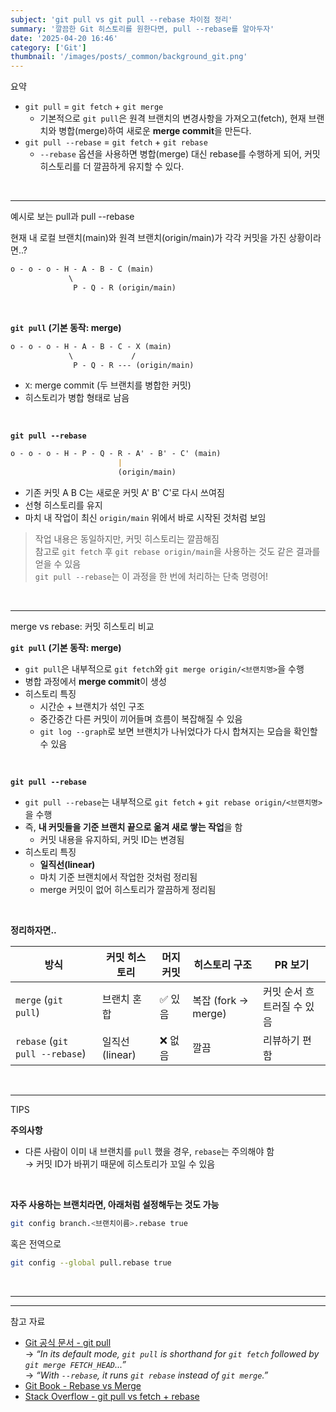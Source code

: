 ```yaml
---
subject: 'git pull vs git pull --rebase 차이점 정리'
summary: '깔끔한 Git 히스토리를 원한다면, pull --rebase를 알아두자'
date: '2025-04-20 16:46'
category: ['Git']
thumbnail: '/images/posts/_common/background_git.png'
---
```



<Typography variant="h3" backgroundColor="gray">
  <span>요약</span>
</Typography>

- `git pull` = `git fetch` + `git merge`
  - 기본적으로 `git pull`은 원격 브랜치의 변경사항을 가져오고(fetch), 현재 브랜치와 병합(merge)하여 새로운 **merge commit**을 만든다.
- `git pull --rebase` = `git fetch` + `git rebase`
  - `--rebase` 옵션을 사용하면 병합(merge) 대신 rebase를 수행하게 되어, 커밋 히스토리를 더 깔끔하게 유지할 수 있다.

<br />

---

<Typography variant="h3" backgroundColor="gray">
  <span>예시로 보는 pull과 pull --rebase</span>
</Typography>

현재 내 로컬 브랜치(main)와 원격 브랜치(origin/main)가 각각 커밋을 가진 상황이라면..?

```md
o - o - o - H - A - B - C (main)
             \
              P - Q - R (origin/main)
```

<br />

**`git pull` (기본 동작: merge)**

```md
o - o - o - H - A - B - C - X (main)
             \             /
              P - Q - R --- (origin/main)
```

- `X`: merge commit (두 브랜치를 병합한 커밋)
- 히스토리가 병합 형태로 남음

<br />

**`git pull --rebase`**

```md
o - o - o - H - P - Q - R - A' - B' - C' (main)
                        |
                        (origin/main)
```

- 기존 커밋 A B C는 새로운 커밋 A' B' C'로 다시 쓰여짐
- 선형 히스토리를 유지
- 마치 내 작업이 최신 `origin/main` 위에서 바로 시작된 것처럼 보임

> 작업 내용은 동일하지만, 커밋 히스토리는 깔끔해짐  
> 참고로 `git fetch` 후 `git rebase origin/main`을 사용하는 것도 같은 결과를 얻을 수 있음  
> `git pull --rebase`는 이 과정을 한 번에 처리하는 단축 명령어!

<br />

---

<Typography variant="h3" backgroundColor="gray">
  <span>merge vs rebase: 커밋 히스토리 비교</span>
</Typography>

**`git pull` (기본 동작: merge)**

- `git pull`은 내부적으로 `git fetch`와 `git merge origin/<브랜치명>`을 수행
- 병합 과정에서 **merge commit**이 생성
- 히스토리 특징
  - 시간순 + 브랜치가 섞인 구조
  - 중간중간 다른 커밋이 끼어들며 흐름이 복잡해질 수 있음
  - `git log --graph`로 보면 브랜치가 나뉘었다가 다시 합쳐지는 모습을 확인할 수 있음

<br />

**`git pull --rebase`**

- `git pull --rebase`는 내부적으로 `git fetch` + `git rebase origin/<브랜치명>`을 수행
- 즉, **내 커밋들을 기준 브랜치 끝으로 옮겨 새로 쌓는 작업**을 함
  - 커밋 내용을 유지하되, 커밋 ID는 변경됨
- 히스토리 특징
  - **일직선(linear)**
  - 마치 기준 브랜치에서 작업한 것처럼 정리됨
  - merge 커밋이 없어 히스토리가 깔끔하게 정리됨

<br />

**정리하자면..**

| 방식                           | 커밋 히스토리   | 머지 커밋 | 히스토리 구조       | PR 보기                    |
| ------------------------------ | --------------- | --------- | ------------------- | -------------------------- |
| `merge` (`git pull`)           | 브랜치 혼합     | ✅ 있음   | 복잡 (fork → merge) | 커밋 순서 흐트러질 수 있음 |
| `rebase` (`git pull --rebase`) | 일직선 (linear) | ❌ 없음   | 깔끔                | 리뷰하기 편함              |

<br />

---

<Typography variant="h3" backgroundColor="gray">
  <span>TIPS</span>
</Typography>

**주의사항**

- 다른 사람이 이미 내 브랜치를 `pull` 했을 경우, `rebase`는 주의해야 함  
  → 커밋 ID가 바뀌기 때문에 히스토리가 꼬일 수 있음

<br />

**자주 사용하는 브랜치라면, 아래처럼 설정해두는 것도 가능**

```bash
git config branch.<브랜치이름>.rebase true
```

혹은 전역으로

```bash
git config --global pull.rebase true
```

<br />

---
---

<Typography backgroundColor="yellow" variant="p" isBold>
  <span>참고 자료</span>
</Typography>

- [Git 공식 문서 - git pull](https://git-scm.com/docs/git-pull)  
  → _“In its default mode, `git pull` is shorthand for `git fetch` followed by `git merge FETCH_HEAD`...”_  
  → _“With `--rebase`, it runs `git rebase` instead of `git merge`.”_
- [Git Book - Rebase vs Merge](https://git-scm.com/book/en/v2/Git-Branching-Rebasing)
- [Stack Overflow - git pull vs fetch + rebase](https://stackoverflow.com/questions/292357/whats-the-difference-between-git-pull-and-git-fetch)
